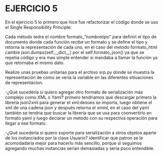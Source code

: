 # EJERCICIO 5

En el ejercicio 5 lo primero que hice fue refactorizar el código donde se uso el Single Responsibility Principle:

Cada método tedra el nombre formato_"nombretipo" para definirl el tipo de documento donde cada función  recibe un formato y  se define el tipo  y retorna  la representación de cada uno, en el caso del metodo formato_html cambie json.dumps(self.__dict__) por el self.formato_json() ya que se repetia código y era mas simple entender si mandaba a llamar la función  ya que retornaba el mismo dato.

Realize unas pruebas unitarias para el archivo srp.py  donde se muestra la representación de como se veria la variable en  las diferentes sitiuaciones de representacion.

-¿Qué sucedería si quiero agregar otro formato de serialización más complejo como XML o Yaml?
    primero tendriamos que descargar primero la libreria json2xml para generar el xml:desúes se 
    importa, luego obtiene el xml de una cadena json y después retorna el xmml, en el caso del yaml también se tendria que buscar
    la librería que se usa para coonvertirlo en formato yaml y luego declarar un metodo con su respectiva operación para llegar a ese formato.
 
-¿Qué sucedería si quiero soporte para serialización a otros objetos aparte de los instanciados por la clase Usuario?
    identificar que patron se le acomodadaría mejor para hacerlo más sencillo, porque si seguimos agregando muchas instancias serían demasiadas y sería
    poco entendible.
